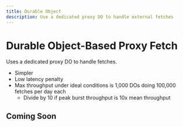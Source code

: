 ```yaml
---
title: Durable Object
description: Use a dedicated proxy DO to handle external fetches
---
```


# Durable Object-Based Proxy Fetch

Uses a dedicated proxy DO to handle fetches.
- Simpler
- Low latency penalty
- Max throughput under ideal conditions is 1,000 DOs doing 100,000 fetches per day each
  - Divide by 10 if peak burst throughput is 10x mean throughput

## Coming Soon

